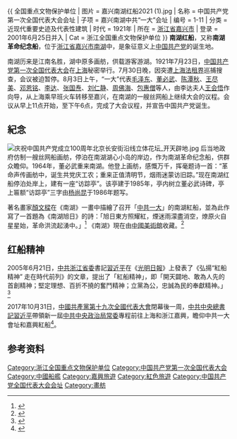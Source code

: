 {{ 全国重点文物保护单位
| 图片 = 嘉兴南湖红船2021 (1).jpg
| 名称 = 中国共产党第一次全国代表大会会址
| 子项 = 嘉兴南湖中共“一大”会址
| 编号 = 1-11
| 分类 = 近现代重要史迹及代表性建筑
| 时代 = 1921年
| 所在 = [[浙江省|浙江省]][[嘉兴市|嘉兴市]]
| 登录 = 2001年6月25日并入
| Cat = 浙江全国重点文物保护单位
}}
'''南湖红船'''，又称'''南湖革命纪念船'''，位于[[浙江省|浙江省]][[嘉兴市|嘉兴市]][[嘉兴南湖|南湖]]中，是象征意义上[[中国共产党|中国共产党]]的诞生地。

南湖历来是江南名胜，湖中原多画舫，供载游客游湖。1921年7月23日，[[中国共产党第一次全国代表大会|中国共产党第一次全国代表大会]]在[[上海|上海]]秘密举行。7月30日晚，因突遭[[上海法租界|上海法租界]]巡捕搜查，会议被迫暂停。8月3日上午，“一大”代表[[毛泽东|毛泽东]]、[[董必武|董必武]]、[[陈潭秋|陈潭秋]]、[[王尽美|王尽美]]、[[邓恩铭|邓恩铭]]、[[李达_(哲学家)|李达]]、[[张国焘|张国焘]]、[[刘仁静|刘仁静]]、[[周佛海|周佛海]]、[[包惠僧|包惠僧]]等人，由李达夫人[[王会悟|王会悟]]作向导，从上海乘早班火车转移至嘉兴，在南湖的一艘丝网船上继续大会的议程。会议从早上11点开始，至下午6点，完成了大会议程，并宣告中国共产党诞生。

== 紀念 ==
[[File:庆祝中国共产党成立100周年北京长安街沿线立体花坛_开天辟地.jpg|thumb]]
后当地政府仿制一艘丝网船画舫，停泊在南湖湖心小岛的岸边，作为南湖革命纪念船，供群众瞻仰。1964年，董必武重来南湖。他登上画舫，感慨万千，挥毫题诗一首：“革命声传画舫中，诞生共党庆工农；重来正值清明节，烟雨迷蒙访旧踪。”现在南湖红船停泊处岸上，建有一座“访踪亭”。该亭建于1985年，亭内树立董必武诗碑，亭上匾额“访踪亭”三字由[[杨尚昆|杨尚昆]]于1986年题写。

著名畫家[[顏文樑|顏文樑]]在《南湖》一畫中描繪了召开「[[中国共产党第一次全国代表大会|中共一大]]」的南湖紅船，並為此作寫了一首題為《南湖旭日》的詩：「旭日東方照耀紅，煙迷雨濛盡消空，燎原火自星星始，革命洪流起湧中。」<ref>{{Cite web|url=http://epaper.gmw.cn/gmrb/html/2016-07/03/nw.D110000gmrb_20160703_1-11.htm|title=丹青画卷颂党史-光明日报-光明网|accessdate=2017-11-23|work=epaper.gmw.cn|archive-date=2017-12-01|archive-url=https://web.archive.org/web/20171201033155/http://epaper.gmw.cn/gmrb/html/2016-07/03/nw.D110000gmrb_20160703_1-11.htm|dead-url=no}}</ref> 《南湖》現在由[[中国美术馆|中國美術館]]收藏。<ref>{{Cite web|url=http://www.namoc.org|title=中國美術館|accessdate=2017-11-25|author=|date=|publisher=|archive-date=2008-05-30|archive-url=https://web.archive.org/web/20080530124334/http://www.namoc.org/|dead-url=no}}</ref>

== 红船精神 ==
2005年6月21日，[[中国共产党浙江省委员会|中共浙江省委]]書記[[習近平|習近平]]在《[[光明日報|光明日報]]》上發表了《弘揚“紅船精神” 走在時代前列》的文章，提出了「紅船精神」，即「開天闢地、敢為人先的首創精神；堅定理想、百折不撓的奮鬥精神；立黨為公，忠誠為民的奉獻精神。」<ref>{{cite news |author=习近平 |title=弘扬“红船精神” 走在时代前列 |url=https://www.gmw.cn/01gmrb/2005-06/21/content_254696.htm |accessdate=2021-07-10 |work=光明日报 |date=2005-06-21 |archive-date=2021-07-12 |archive-url=https://web.archive.org/web/20210712022054/https://www.gmw.cn/01gmrb/2005-06/21/content_254696.htm |dead-url=no }}</ref>

2017年10月31日，[[中國共產黨第十九次全國代表大會|中國共產黨第十九次全國代表大會]]閉幕後一周，[[中国共产党中央委员会总书记|中共中央總書記]][[習近平|習近平]]帶領新一屆[[中国共产党中央政治局常务委员会|中共中央政治局常委]]專程前往上海和浙江嘉興，瞻仰中共一大會址和嘉興紅船<ref>{{cite news |author1=霍小光 |author2=杜尚泽 |editor1=马俊卿 |editor2=栗一星 |title=梦想，从这里启航——记习近平总书记带领中共中央政治局常委赴上海瞻仰中共一大会址、赴浙江嘉兴瞻仰南湖红船 |url=http://www.xinhuanet.com/2017-11/01/c_1121886406.htm |accessdate=2021-07-10 |agency=新华社 |date=2017-11-01 |archive-date=2021-07-10 |archive-url=https://web.archive.org/web/20210710035751/http://www.xinhuanet.com/2017-11/01/c_1121886406.htm |dead-url=no }}</ref>。

{{Commons category|Site of the First National Congress of the Communist Party of China (Jiaxing)}}

==参考资料==
{{reflist}}
{{中共一大}}
{{浙江全国重点文物保护单位}}

[[Category:浙江全国重点文物保护单位|Category:浙江全国重点文物保护单位]]
[[Category:中国共产党第一次全国代表大会|Category:中国共产党第一次全国代表大会]]
[[Category:中國船艦|Category:中國船艦]]
[[Category:嘉興旅遊|Category:嘉興旅遊]]
[[Category:紅色旅遊|Category:紅色旅遊]]
[[Category:中国共产党全国代表大会会址|Category:中国共产党全国代表大会会址]]
[[Category:畫舫|Category:畫舫]]